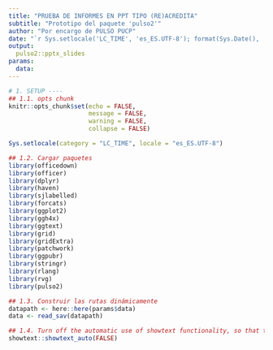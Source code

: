 ```yaml
---
title: "PRUEBA DE INFORMES EN PPT TIPO (RE)ACREDITA"
subtitle: "Prototipo del paquete 'pulso2'"
author: "Por encargo de PULSO PUCP"
date: "`r Sys.setlocale('LC_TIME', 'es_ES.UTF-8'); format(Sys.Date(), '%d de %B de %Y')`"
output: 
  pulso2::pptx_slides
params:
  data:
---
```


```r
# 1. SETUP ----
## 1.1. opts chunk
knitr::opts_chunk$set(echo = FALSE, 
                      message = FALSE, 
                      warning = FALSE,
                      collapse = FALSE)

Sys.setlocale(category = "LC_TIME", locale = "es_ES.UTF-8")

## 1.2. Cargar paquetes
library(officedown)
library(officer)
library(dplyr)
library(haven)
library(sjlabelled)
library(forcats)
library(ggplot2)
library(ggh4x)
library(ggtext)
library(grid)
library(gridExtra)
library(patchwork)
library(ggpubr)
library(stringr)
library(rlang)
library(rvg)
library(pulso2)

## 1.3. Construir las rutas dinámicamente
datapath <- here::here(params$data)
data <- read_sav(datapath)

## 1.4. Turn off the automatic use of showtext functionality, so that the dml function can works properly
showtext::showtext_auto(FALSE) 
```

